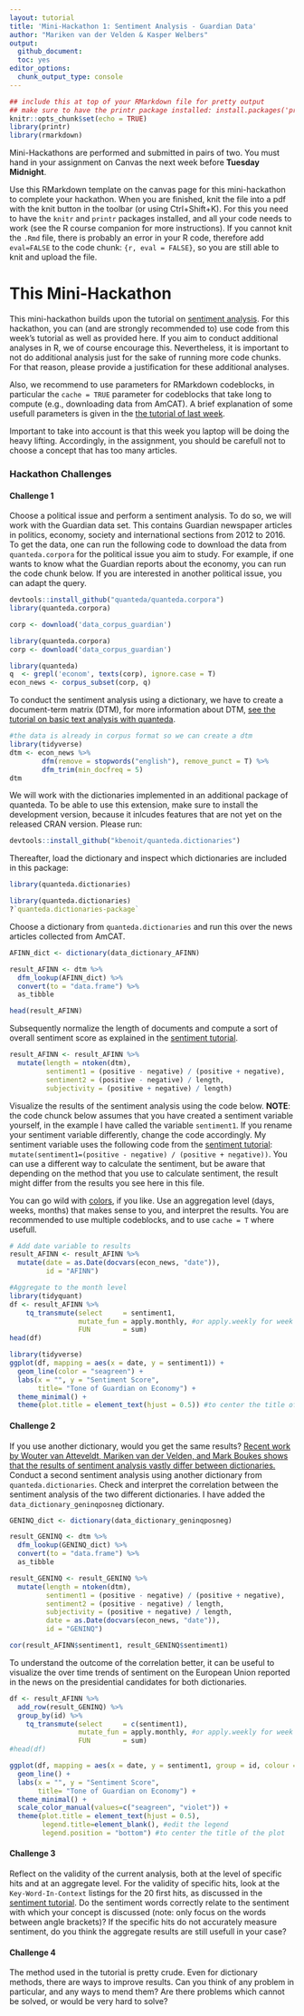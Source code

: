 ```yaml
---
layout: tutorial
title: 'Mini-Hackathon 1: Sentiment Analysis - Guardian Data'
author: "Mariken van der Velden & Kasper Welbers"
output:
  github_document:
  toc: yes
editor_options: 
  chunk_output_type: console
---
```

  
```r
## include this at top of your RMarkdown file for pretty output
## make sure to have the printr package installed: install.packages('printr')
knitr::opts_chunk$set(echo = TRUE)
library(printr)
library(rmarkdown)
```

Mini-Hackathons are performed and submitted in pairs of two. 
You must hand in your assignment on Canvas the next week before **Tuesday Midnight**.

Use this RMarkdown template on the canvas page for this mini-hackathon to complete your hackathon.
When you are finished, knit the file into a pdf with the knit button in the toolbar (or using Ctrl+Shift+K).
For this you need to have the `knitr` and `printr` packages installed, and all your code needs to work (see the R course companion for more instructions).
If you cannot knit the `.Rmd` file, there is probably an error in your R code, therefore add `eval=FALSE` to the code chunk: `{r, eval = FALSE}`, so you are still able to knit and upload the file.

# This Mini-Hackathon
This mini-hackathon builds upon the tutorial on [sentiment analysis](https://github.com/ccs-amsterdam/r-course-material/blob/master/tutorials/sentiment_analysis.md). 
For this hackathon, you can (and are strongly recommended to) use code from this week's tutorial as well as provided here.
If you aim to conduct additional analyses in R, we of course encourage this.
Nevertheless, it is important to not do additional analysis just for the sake of running more code chunks. 
For that reason, please provide a justification for these additional analyses.

Also, we recommend to use parameters for RMarkdown codeblocks, in particular the `cache = TRUE` parameter for codeblocks that take long to compute (e.g., downloading data from AmCAT). 
A brief explanation of some usefull parameters is given in the [the tutorial of last week](https://github.com/MarikenvdVelden/Replication-Hackathons/blob/main/Intro-to-rmd-and-data-retrieval.md).

Important to take into account is that this week you laptop will be doing the heavy lifting. 
Accordingly, in the assignment, you should be carefull not to choose a concept that has too many articles. 

### Hackathon Challenges

#### Challenge 1
Choose a political issue and perform a sentiment analysis. 
To do so, we will work with the Guardian data set.
This contains Guardian newspaper articles in politics, economy, society and international sections from 2012 to 2016.
To get the data, one can run the following code to download the data from `quanteda.corpora` for the political issue you aim to study.
For example, if one wants to know what the Guardian reports about the economy, you can run the code chunk below.
If you are interested in another political issue, you can adapt the query.

```r

devtools::install_github("quanteda/quanteda.corpora")
library(quanteda.corpora)

corp <- download('data_corpus_guardian')
```

```r
library(quanteda.corpora)
corp <- download('data_corpus_guardian')
```

```r
library(quanteda)
q  <- grepl('econom', texts(corp), ignore.case = T)
econ_news <- corpus_subset(corp, q)

```

To conduct the sentiment analysis using a dictionary, we have to create a document-term matrix (DTM), for more information about DTM, [see the tutorial on basic text analysis with quanteda](https://github.com/ccs-amsterdam/r-course-material/blob/master/tutorials/R_text_3_quanteda.md).

```r
#the data is already in corpus format so we can create a dtm
library(tidyverse)
dtm <- econ_news %>% 
        dfm(remove = stopwords("english"), remove_punct = T) %>% 
        dfm_trim(min_docfreq = 5)
dtm
```

We will work with the dictionaries implemented in an additional package of quanteda.
To be able to use this extension, make sure to install the development version, because it inlcudes features that are not yet on the released CRAN version.
Please run:

```r
devtools::install_github("kbenoit/quanteda.dictionaries") 
```

Thereafter, load the dictionary and inspect which dictionaries are included in this package: 
```r
library(quanteda.dictionaries)
```
```r
library(quanteda.dictionaries)
?`quanteda.dictionaries-package`
```

Choose a dictionary from `quanteda.dictionaries` and run this over the news articles collected from AmCAT.
```r
AFINN_dict <- dictionary(data_dictionary_AFINN)

result_AFINN <- dtm %>% 
  dfm_lookup(AFINN_dict) %>% 
  convert(to = "data.frame") %>% 
  as_tibble

head(result_AFINN)
```

Subsequently normalize the length of documents and compute a sort of overall sentiment score as explained in the [sentiment tutorial](https://github.com/ccs-amsterdam/r-course-material/blob/master/tutorials/sentiment_analysis.md).

```r
result_AFINN <- result_AFINN %>% 
  mutate(length = ntoken(dtm),
         sentiment1 = (positive - negative) / (positive + negative),
         sentiment2 = (positive - negative) / length,
         subjectivity = (positive + negative) / length)
```

Visualize the results of the sentiment analysis using the code below.
**NOTE**: the code chunck below assumes that you have created a sentiment variable yourself, in the example I have called the variable `sentiment1`.
If you rename your sentiment variable differently, change the code accordingly.
My sentiment variable uses the following code from the [sentiment tutorial](https://github.com/ccs-amsterdam/r-course-material/blob/master/tutorials/sentiment_analysis.md): `mutate(sentiment1=(positive - negative) / (positive + negative))`.
You can use a different way to calculate the sentiment, but be aware that depending on the method that you use to calculate sentiment, the result might differ from the results you see here in this file. 

You can go wild with [colors](http://www.stat.columbia.edu/~tzheng/files/Rcolor.pdf), if you like.
Use an aggregation level (days, weeks, months) that makes sense to you, and interpret the results. You are recommended to use multiple codeblocks, and to use `cache = T` where usefull.

```r
# Add date variable to results
result_AFINN <- result_AFINN %>%
  mutate(date = as.Date(docvars(econ_news, "date")),
         id = "AFINN")

#Aggregate to the month level
library(tidyquant)
df <- result_AFINN %>%
    tq_transmute(select     = sentiment1,
                 mutate_fun = apply.monthly, #or apply.weekly for week level
                 FUN        = sum)
head(df)

library(tidyverse)
ggplot(df, mapping = aes(x = date, y = sentiment1)) +
  geom_line(color = "seagreen") +
  labs(x = "", y = "Sentiment Score", 
       title= "Tone of Guardian on Economy") +
  theme_minimal() +
  theme(plot.title = element_text(hjust = 0.5)) #to center the title of the plot
```

#### Challenge 2
If you use another dictionary, would you get the same results? 
[Recent work by Wouter van Atteveldt, Mariken van der Velden, and Mark Boukes shows that the results of sentiment analysis vastly differ between dictionaries.](https://github.com/vanatteveldt/ecosent)
Conduct a second sentiment analysis using another dictionary from `quanteda.dictionaries`. 
Check and interpret the correlation between the sentiment analysis of the two different dictionaries.
I have added the `data_dictionary_geninqposneg` dictionary.

```r
GENINQ_dict <- dictionary(data_dictionary_geninqposneg)

result_GENINQ <- dtm %>% 
  dfm_lookup(GENINQ_dict) %>% 
  convert(to = "data.frame") %>% 
  as_tibble

result_GENINQ <- result_GENINQ %>% 
  mutate(length = ntoken(dtm),
         sentiment1 = (positive - negative) / (positive + negative),
         sentiment2 = (positive - negative) / length,
         subjectivity = (positive + negative) / length,
         date = as.Date(docvars(econ_news, "date")),
         id = "GENINQ")

```

```r
cor(result_AFINN$sentiment1, result_GENINQ$sentiment1)
```

To understand the outcome of the correlation better, it can be useful to visualize the over time trends of sentiment on the European Union reported in the news on the presidential candidates for both dictionaries. 

```r
df <- result_AFINN %>%
  add_row(result_GENINQ) %>%
  group_by(id) %>%
    tq_transmute(select     = c(sentiment1),
                 mutate_fun = apply.monthly, #or apply.weekly for week level
                 FUN        = sum)
#head(df)

ggplot(df, mapping = aes(x = date, y = sentiment1, group = id, colour = id)) +
  geom_line() +
  labs(x = "", y = "Sentiment Score", 
       title= "Tone of Guardian on Economy") +
  theme_minimal() +
  scale_color_manual(values=c("seagreen", "violet")) +
  theme(plot.title = element_text(hjust = 0.5),
        legend.title=element_blank(), #edit the legend
        legend.position = "bottom") #to center the title of the plot
```

#### Challenge 3
Reflect on the validity of the current analysis, both at the level of specific hits and at an aggregate level. For the validity of specific hits, look at the `Key-Word-In-Context` listings for the 20 first hits, as discussed in the [sentiment tutorial](https://github.com/ccs-amsterdam/r-course-material/blob/master/tutorials/sentiment_analysis.md). Do the sentiment words correctly relate to the sentiment with which your concept is discussed (note: only focus on the words between angle brackets)? If the specific hits do not accurately measure sentiment, do you think the aggregate results are still usefull in your case?


#### Challenge 4
The method used in the tutorial is pretty crude. Even for dictionary methods, there are ways to improve results. Can you think of any problem in particular, and any ways to mend them? Are there problems which cannot be solved, or would be very hard to solve?

